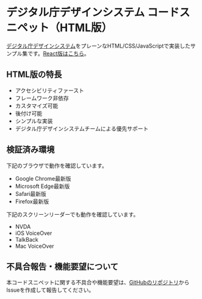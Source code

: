 
<Meta title="Documents/はじめに" />

<Unstyled>
<div className="prose">

# デジタル庁デザインシステム コードスニペット（HTML版）

[デジタル庁デザインシステム](https://design.digital.go.jp/)をプレーンなHTML/CSS/JavaScriptで実装したサンプル集です。[React版はこちら](https://design.digital.go.jp/dads/react/)。

## HTML版の特長

- アクセシビリティファースト
- フレームワーク非依存
- カスタマイズ可能
- 後付け可能
- シンプルな実装
- デジタル庁デザインシステムチームによる優先サポート

## 検証済み環境

下記のブラウザで動作を確認しています。

- Google Chrome最新版
- Microsoft Edge最新版
- Safari最新版
- Firefox最新版

下記のスクリーンリーダーでも動作を確認しています。

- NVDA
- iOS VoiceOver
- TalkBack
- Mac VoiceOver

## 不具合報告・機能要望について

本コードスニペットに関する不具合や機能要望は、[GitHubのリポジトリ](https://github.com/digital-go-jp/design-system-example-components-html)からIssueを作成して報告してください。

</div>
</Unstyled>
